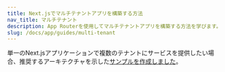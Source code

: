 ```yaml
---
title: Next.jsでマルチテナントアプリを構築する方法
nav_title: マルチテナント
description: App Routerを使用してマルチテナントアプリを構築する方法を学びます。
slug: /docs/app/guides/multi-tenant
---
```


単一のNext.jsアプリケーションで複数のテナントにサービスを提供したい場合、推奨するアーキテクチャを示した[サンプルを作成しました](https://vercel.com/templates/next.js/platforms-starter-kit)。